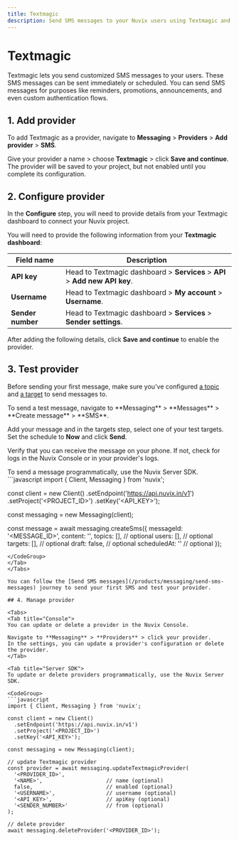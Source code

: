 ```yaml
---
title: Textmagic
description: Send SMS messages to your Nuvix users using Textmagic and Nuvix Messaging.
---
```


# Textmagic

Textmagic lets you send customized SMS messages to your users.
These SMS messages can be sent immediately or scheduled.
You can send SMS messages for purposes like reminders, promotions, announcements, and even custom authentication flows.

## 1. Add provider

To add Textmagic as a provider, navigate to **Messaging** > **Providers** > **Add provider** > **SMS**.

Give your provider a name > choose **Textmagic** > click **Save and continue**.
The provider will be saved to your project, but not enabled until you complete its configuration.

## 2. Configure provider

In the **Configure** step, you will need to provide details from your Textmagic dashboard to connect your Nuvix project.

You will need to provide the following information from your **Textmagic dashboard**:

| Field name | Description |
|------------|-------------|
| **API key** | Head to Textmagic dashboard > **Services** > **API** > **Add new API key**. |
| **Username** | Head to Textmagic dashboard > **My account** > **Username**. |
| **Sender number** | Head to Textmagic dashboard > **Services** > **Sender settings**. |

After adding the following details, click **Save and continue** to enable the provider.

## 3. Test provider

Before sending your first message, make sure you've configured [a topic](/products/messaging/topics) and [a target](/products/messaging/targets) to send messages to.

<Tabs>
<Tab title="Console">
To send a test message, navigate to **Messaging** > **Messages** > **Create message** > **SMS**.

Add your message and in the targets step, select one of your test targets. Set the schedule to **Now** and click **Send**.

Verify that you can receive the message on your phone. If not, check for logs in the Nuvix Console or in your provider's logs.
</Tab>

<Tab title="Server SDK">
To send a message programmatically, use the Nuvix Server SDK.

<CodeGroup>
```javascript
import { Client, Messaging } from 'nuvix';

const client = new Client()
  .setEndpoint('https://api.nuvix.in/v1')
  .setProject('<PROJECT_ID>')
  .setKey('<API_KEY>');

const messaging = new Messaging(client);

const message = await messaging.createSms({
  messageId: '<MESSAGE_ID>',
  content: '<CONTENT>',
  topics: [],                                   // optional
  users: [],                                    // optional
  targets: [],                                  // optional
  draft: false,                                 // optional
  scheduledAt: ''                               // optional
});
```
</CodeGroup>
</Tab>
</Tabs>

You can follow the [Send SMS messages](/products/messaging/send-sms-messages) journey to send your first SMS and test your provider.

## 4. Manage provider

<Tabs>
<Tab title="Console">
You can update or delete a provider in the Nuvix Console.

Navigate to **Messaging** > **Providers** > click your provider.
In the settings, you can update a provider's configuration or delete the provider.
</Tab>

<Tab title="Server SDK">
To update or delete providers programmatically, use the Nuvix Server SDK.

<CodeGroup>
```javascript
import { Client, Messaging } from 'nuvix';

const client = new Client()
  .setEndpoint('https://api.nuvix.in/v1')
  .setProject('<PROJECT_ID>')
  .setKey('<API_KEY>');

const messaging = new Messaging(client);

// update Textmagic provider
const provider = await messaging.updateTextmagicProvider(
  '<PROVIDER_ID>',
  '<NAME>',                    // name (optional)
  false,                       // enabled (optional)
  '<USERNAME>',                // username (optional)
  '<API_KEY>',                 // apiKey (optional)
  '<SENDER_NUMBER>'            // from (optional)
);

// delete provider
await messaging.deleteProvider('<PROVIDER_ID>');
```
</CodeGroup>
</Tab>
</Tabs>